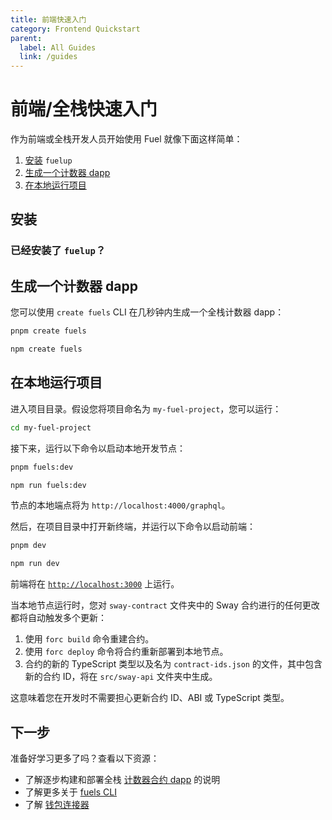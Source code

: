 ```yaml
---
title: 前端快速入门
category: Frontend Quickstart
parent:
  label: All Guides
  link: /guides
---
```

# 前端/全栈快速入门

作为前端或全栈开发人员开始使用 Fuel 就像下面这样简单：

1. [安装](#安装) `fuelup`
2. [生成一个计数器 dapp](#生成一个计数器-dapp)
3. [在本地运行项目](#在本地运行项目)

## 安装

<TextImport
  file="../installation/index.mdx"
  comment="install_fuelup"
  commentType="{/*"
/>

<CodeImport
  file="../installation/index.mdx"
  comment="install_fuelup_command"
  commentType="{/*"
  lang="sh"
  trim="true"
/>

<TextImport
  file="../counter-dapp/building-a-smart-contract.mdx"
  comment="install_help"
  commentType="{/*"
/>

<TextImport
  file="../installation/index.mdx"
  comment="install_VSCode_extensions"
  commentType="{/*"
/>

### 已经安装了 `fuelup`？

<TextImport
  file="../counter-dapp/building-a-smart-contract.mdx"
  comment="already_installed"
  commentType="{/*"
/>

## 生成一个计数器 dapp

您可以使用 `create fuels` CLI 在几秒钟内生成一个全栈计数器 dapp：

<CodeTabs>

```sh
pnpm create fuels
```

```sh
npm create fuels
```

</CodeTabs>

## 在本地运行项目

进入项目目录。假设您将项目命名为 `my-fuel-project`，您可以运行：

```sh
cd my-fuel-project
```

接下来，运行以下命令以启动本地开发节点：

<CodeTabs>

```sh
pnpm fuels:dev
```

```sh
npm run fuels:dev
```

</CodeTabs>

节点的本地端点将为 `http://localhost:4000/graphql`。

然后，在项目目录中打开新终端，并运行以下命令以启动前端：

<CodeTabs>

```sh
pnpm dev
```

```sh
npm run dev
```

</CodeTabs>

前端将在 [`http://localhost:3000`](http://localhost:3000) 上运行。

当本地节点运行时，您对 `sway-contract` 文件夹中的 Sway 合约进行的任何更改都将自动触发多个更新：

1. 使用 `forc build` 命令重建合约。
2. 使用 `forc deploy` 命令将合约重新部署到本地节点。
3. 合约的新的 TypeScript 类型以及名为 `contract-ids.json` 的文件，其中包含新的合约 ID，将在 `src/sway-api` 文件夹中生成。

这意味着您在开发时不需要担心更新合约 ID、ABI 或 TypeScript 类型。

## 下一步

准备好学习更多了吗？查看以下资源：

- 了解逐步构建和部署全栈 [计数器合约 dapp](/guides/counter-dapp) 的说明
- 了解更多关于 [fuels CLI](/docs/fuels-ts/fuels-cli)
- 了解 [钱包连接器](/docs/wallet/dev/connectors/)
